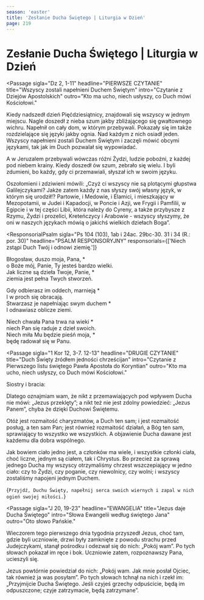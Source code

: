```yaml
---
season: 'easter'
title: 'Zesłanie Ducha Świętego | Liturgia w Dzień'
page: 219
---
```


# Zesłanie Ducha Świętego | Liturgia w Dzień

<Passage
  sigla="Dz 2, 1-11"
  headline="PIERWSZE CZYTANIE"
  title="Wszyscy zostali napełnieni Duchem Świętym"
  intro="Czytanie z Dziejów Apostolskich"
  outro="Kto ma ucho, niech usłyszy, co Duch mówi Kościołowi."
>
  <p>Kiedy nadszedł dzień Pięćdziesiątnicy, znajdowali się wszyscy w jednym miejscu. Nagle doszedł z nieba szum jakby zbliżającego się gwałtownego wichru. Napełnił on cały dom, w którym przebywali. Pokazały się im także rozdzielające się języki jakby ognia. Nad każdym z nich osiadł jeden. Wszyscy napełnieni zostali Duchem Świętym i zaczęli mówić obcymi językami, tak jak im Duch pozwalał się wypowiadać.</p>
  <p>A w Jeruzalem przebywali wówczas różni Żydzi, ludzie pobożni, z każdej pod niebem krainy. Kiedy doszedł ów szum, zebrało się wielu. I byli zdumieni, bo każdy, gdy ci przemawiali, słyszał ich w swoim języku.</p>
  <p>Oszołomieni i zdziwieni mówili: „Czyż ci wszyscy nie są plotącymi głupstwa Galilejczykami? Jakże zatem każdy z nas słyszy swój własny język, w którym się urodził!? Partowie, i Medowie, i Elamici, i mieszkający w Mezopotamii, w Judei i Kapadocji, w Poncie i Azji, we Frygii i Pamfilii, w Egipcie i w tej części Libii, która należy do Cyreny, a także przybysze z Rzymu, Żydzi i prozelici, Kreteńczycy i Arabowie - wszyscy słyszymy, że oni w naszych językach mówią o jakichś wielkich dziełach Boga”.</p>
</Passage>

<ResponsorialPsalm
  sigla="Ps 104 (103), 1ab i 24ac. 29bc-30. 31 i 34 (R.: por. 30)"
  headline="PSALM RESPONSORYJNY"
  responsorials={['Niech zstąpi Duch Twój i odnowi ziemię.']}
>
  <p>Błogosław, duszo moja, Pana, *<br/>o Boże mój, Panie, Ty jesteś bardzo wielki.<br/>Jak liczne są dzieła Twoje, Panie, *<br/>ziemia jest pełna Twych stworzeń.</p>
  <p>Gdy odbierasz im oddech, marnieją *<br/>I w proch się obracają.<br/>Stwarzasz je napełniając swym duchem *<br/>I odnawiasz oblicze ziemi.</p>
  <p>Niech chwała Pana trwa na wieki *<br/>niech Pan się raduje z dzieł swoich.<br/>Niech miła Mu będzie pieśń moja, *<br/>będę radował się w Panu.</p>
</ResponsorialPsalm>

<Passage
  sigla="1 Kor 12, 3-7. 12-13"
  headline="DRUGIE CZYTANIE"
  title="Duch Święty źródłem jedności chrześcijan"
  intro="Czytanie z Pierwszego listu świętego Pawła Apostoła do Koryntian"
  outro="Kto ma ucho, niech usłyszy, co Duch mówi Kościołowi."
>
  <p>Siostry i bracia:</p>
  <p>Dlatego oznajmiam wam, że nikt z przemawiających pod wpływem Ducha nie mówi: „Jezus przeklęty”; a nikt też nie jest zdolny powiedzieć: „Jezus Panem”, chyba że dzięki Duchowi Świętemu.</p>
  <p>Otóż jest rozmaitość charyzmatów, a Duch ten sam; i jest rozmaitość posług, a ten sam Pan; jest również rozmaitość działań, a Bóg ten sam, sprawiający to wszystko we wszystkich. A objawienie Ducha dawane jest każdemu dla dobra wspólnego.</p>
  <p>Jak bowiem ciało jedno jest, a członków ma wiele, i wszystkie członki ciała, choć liczne, jednym są ciałem, tak i Chrystus. Bo przecież za sprawą jednego Ducha my wszyscy otrzymaliśmy chrzest wszczepiający w jedno ciało: czy to Żydzi, czy poganie, czy niewolnicy, czy wolni; i wszyscy zostaliśmy napojeni jednym Duchem.</p>
</Passage>

<HolySpiritSequence />

<Passage headline="Aklamacja"
         acclamation="Alleluja, alleluja, alleluja.">
  {`Przyjdź, Duchu Święty,
napełnij serca swoich wiernych
i zapal w nich ogień swojej miłości.`}
</Passage>

<Passage
  sigla="J 20, 19-23"
  headline="EWANGELIA"
  title="Jezus daje Ducha Świętego"
  intro="Słowa Ewangelii według świętego Jana"
  outro="Oto słowo Pańskie."
>
  <p>Wieczorem tego pierwszego dnia tygodnia przyszedł Jezus, choć tam, gdzie byli uczniowie, drzwi były zamknięte z powodu strachu przed Judejczykami, stanął pośrodku i odezwał się do nich: „Pokój wam”. Po tych słowach pokazał im ręce i bok. Uczniowie zatem, rozpoznawszy Pana, ucieszyli się.</p>
  <p>Jezus powtórnie powiedział do nich: „Pokój wam. Jak mnie posłał Ojciec, tak również ja was posyłam”. Po tych słowach tchnął na nich i rzekł im: „Przyjmijcie Ducha Świętego. Jeśli czyjeś grzechy odpuścicie, będą im odpuszczone; czyje zatrzymacie, będą zatrzymane”.</p>
</Passage>
